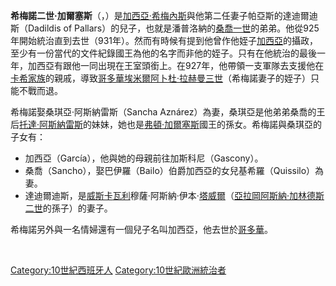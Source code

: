 '''希梅諾二世·加爾塞斯'''（{{lang-es|'''Jimeno II Garcés'''}}，{{bd|？||931年|5月29日|catIdx=SS}}）是[[加西亞·希梅內斯_(潘普洛納)|加西亞·希梅內斯]]與他第二任妻子帕亞斯的達迪爾迪斯（Dadildis of Pallars）的兒子，也就是潘普洛納的[[桑喬一世_(潘普洛納)|桑喬一世]]的弟弟。他從925年開始統治直到去世（931年）。然而有時候有提到他曾作他姪子[[加西亞·桑切斯一世_(潘普洛納)|加西亞]]的攝政，至少有一份當代的文件紀錄國王為他的名字而非他的姪子。只有在他統治的最後一年，加西亞有跟他一同出現在王室頭銜上。在927年，他帶領一支軍隊去支援他在[[卡希家族|卡希家族]]的親戚，導致[[後倭馬亞王朝|哥多華埃米爾]][[阿卜杜拉赫曼三世|阿卜杜·拉赫曼三世]]（希梅諾妻子的姪子）只能不戰而退。

希梅諾娶桑琪亞·阿斯納雷斯（Sancha Aznárez）為妻，桑琪亞是他弟弟桑喬的王后[[托達_(納瓦拉)|托達·阿斯納雷斯]]的妹妹，她也是[[弗頓·加爾塞斯_(潘普洛納)|弗頓·加爾塞斯]]國王的孫女。希梅諾與桑琪亞的子女有：
*加西亞（García），他與她的母親前往加斯科尼（Gascony）。
*桑喬（Sancho），娶巴伊羅（Bailo）伯爵加西亞的女兒基希羅（Quissilo）為妻。
*達迪爾迪斯，是[[韋斯卡|威斯卡]][[瓦利_(稱號)|瓦利]]穆薩·阿斯納·伊本·[[穆罕默德·塔威爾_(威斯卡)|塔威爾]]（[[亞拉岡自治區|亞拉岡]][[阿斯納·加林德斯二世|阿斯納·加林德斯二世]]的孫子）的妻子。

希梅諾另外與一名情婦還有一個兒子名叫加西亞，他去世於[[科爾多瓦_(西班牙)|哥多華]]。

<br>
{{S-start}}
{{S-bef|before=[[桑喬一世_(潘普洛納)|桑喬一世]]}}
{{S-ttl|title=[[纳瓦拉君主列表|潘普洛納國王]]|years=925–931}}
{{S-aft|after=[[加西亞·桑切斯一世_(潘普洛納)|加西亞·桑切斯一世]]}}
{{s-end}}


{{DEFAULTSORT:Jimeno Garces of Pamplona}}
[[Category:10世紀西班牙人|Category:10世紀西班牙人]]
[[Category:10世紀歐洲統治者|Category:10世紀歐洲統治者]]